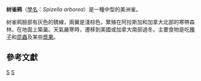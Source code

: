 {{Speciesbox
| taxon = Spizella arborea
| status = LC
| status_system = iucn3.1
| status_ref = <ref name="">{{IUCN2008|assessors=BirdLife International|year=2008|id=149705|title=Spizella arborea|downloaded=2009-03-17}}</ref>
| image = Spizella-arborea-002 edit2.jpg
| binomial_authority = ([[Alexander_Wilson|Wilson]], 1810)
| synonyms =''Spizella monticola''
}}

'''树雀鹀'''（[[學名|學名]]：''Spizella arborea''）是一種中型的美洲雀。

树雀鹀臉部有灰色的銹線，兩翼是淺棕色，繁殖在阿拉斯加和加拿大北部的寒帶森林。在地面上築巢。天氣嚴寒時，遷移到美國或加拿大南部過冬。主要食物是吃[[種子|種子]]和[[昆蟲|昆蟲]]及某些[[漿果|漿果]]。

==參考文獻==
{{Reflist}}

{{Passeriformes-stub}}
{{Taxonbar}}
[[Category:1810年描述的鸟类|S]]
[[Category:鹀科|S]]